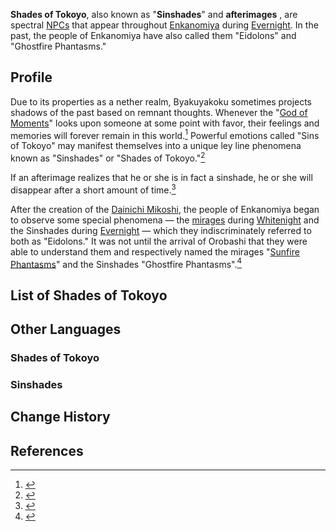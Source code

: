 {{See also|Ghosts}}
{{Terminology Infobox
|type   = Lore
|region = Inazuma
|area   = Enkanomiya
}}
'''Shades of Tokoyo''', also known as "'''Sinshades'''" and '''afterimages'''<!--no capitalization in-game-->, are spectral [[NPCs]] that appear throughout [[Enkanomiya]] during [[Evernight]]. In the past, the people of Enkanomiya have also called them "Eidolons" and "Ghostfire Phantasms."

==Profile==
Due to its properties as a nether realm, Byakuyakoku sometimes projects shadows of the past based on remnant thoughts. Whenever the "[[God of Moments]]" looks upon someone at some point with favor, their feelings and memories will forever remain in this world.<ref>{{Ref/Loading|Sinshades}}</ref> Powerful emotions called "Sins of Tokoyo" may manifest themselves into a unique ley line phenomena known as "Sinshades" or "Shades of Tokoyo."<ref>{{Ref/Quest|The Subterranean Trials of Drake and Serpent}}</ref>

If an afterimage realizes that he or she is in fact a sinshade, he or she will disappear after a short amount of time.<ref>{{Ref/Quest|Antigonus}}</ref>

After the creation of the [[Dainichi Mikoshi]], the people of Enkanomiya began to observe some special phenomena &mdash; the [[Sunfire Phantasms|mirages]] during [[Whitenight]] and the Sinshades during [[Evernight]] &mdash; which they indiscriminately referred to both as "Eidolons." It was not until the arrival of Orobashi that they were able to understand them and respectively named the mirages "[[Sunfire Phantasms]]" and the Sinshades "Ghostfire Phantasms".<ref>{{Ref/Book|The Byakuyakoku Collection|5|In the Light, Beneath the Shadow}}</ref>

==List of Shades of Tokoyo==
{{Column|2|
* [[Aberaku]]
* [[Adonis]]
* [[Akashi]]
* [[Antei]]
* [[Aru]]
* [[Clymene]]
* [[Daimon]]
* [[Date]]
* [[Eboshi]]
* [[Eki]]
* [[Ema]]
* [[Gama]]
* [[Ion]]
* [[Isumenasu]]
* [[Kabayama]]
* [[Koyanagi]]
* [[Kurai]]
* [[Michiya]]
* [[Oogura]]
* [[Ooshima]]
* [[Orupeusu]]
* [[Piramumon]]
* [[Rikoru]]
* [[Risutaiosu]]
* [[Supada no Hiko]]
* [[Surepio]]
* [[Uda]]
}}

==Other Languages==
===Shades of Tokoyo===
{{Other Languages
|en      = Shades of Tokoyo
|zhs     = 常世之灵
|zhs_rm  = Chángshì zhī Líng
|zht     = 常世之靈
|zht_rm  = Chángshì zhī Líng
|zh_tl   = Spirits of Tokoyo
|ja      = 常世の霊
|ja_rm   = Tokoyo no Rei{{Assumed}}
|ja_tl   = Spirits of Tokoyo
|ko      = {{tt|영원|永遠}}의 {{tt|정령|精靈}}
|ko_rm   = Yeongwon-ui Jeongnyeong
|ko_tl   = Spirits of Eternity
|es      = Sombras de Tokoyo
|es_tl   = Shadows of Tokoyo
|fr      = Ombres de Tokoyo
|fr_tl   = Shadows of Tokoyo
|ru      = Духи Токоё
|ru_tl   = Spirits of Tokoyo
|th      = วิญญาณ Tokoyo
|th_rm   = Winyan Tokoyo
|th_tl   = Tokoyo Spirits
|vi      = {{tt|Linh Hồn|靈魂}} Tokoyo
|vi_tl   = Tokoyo Spirits
|de      = Schatten von Tokoyo
|de_tl   = Shadows of Tokoyo
|id      = Bayangan Tokoyo
|id_tl   = Shades of Tokoyo
|pt      = Sombra de Tokoyo
|pt_tl   = Shadow of Tokoyo
}}

===Sinshades===
{{Other Languages
|en      = Sinshades
|zhs     = 罪影
|zhs_rm  = Zuìyǐng
|zht     = 罪影
|zht_rm  = Zuìyǐng
|zh_tl   = Sin Shadow
|ja      = 罪影
|ja_rm   = Tsumikage{{Assumed}}
|ja_tl   = Sin Shadow
|ko      = {{tt|죄|罪}}의 그림자
|ko_rm   = Joe-ui Geurimja
|ko_tl   = Shadow of Sin
|es      = Sombra del pecado
|es_tl   = Shadow of Sin
|fr      = Ombres du péché
|fr_tl   = Shadows of Sin
|ru      = Грешные тени
|ru_tl   = Sinful Shadows
|th      = เงาบาป
|th_rm   = Ngao Bap
|th_tl   = Sin Shadow
|vi      = {{tt|Ảo Ảnh|幻影}} {{tt|Tội Lỗi|罪纇}}
|vi_tl   = Sinful Illusion
|de      = Schatten der Sünder
|de_tl   = Shadows of Sinners
|id      = Sinshade
|pt      = Sombra Pecaminosa
|pt_tl   = Sinful Shadow
}}

==Change History==
{{Change History|2.4}}

==References==
{{Reflist}}